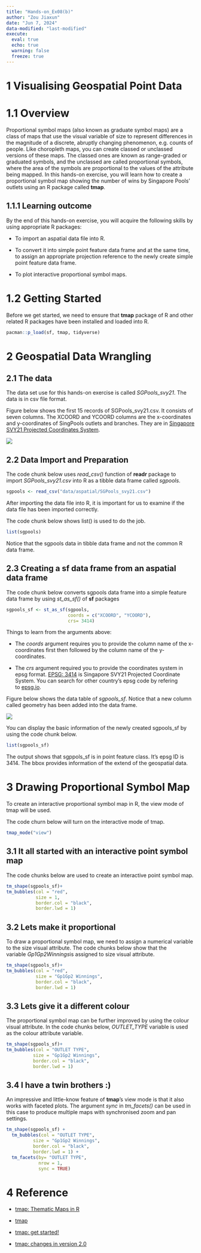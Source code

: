```yaml
---
title: "Hands-on_Ex08(b)"
author: "Zou Jiaxun"
date: "Jun 7, 2024"
data-modified: "last-modified"
execute: 
  eval: true
  echo: true
  warning: false
  freeze: true
---
```


# **1 Visualising Geospatial Point Data**

# **1.1 Overview**

Proportional symbol maps (also known as graduate symbol maps) are a class of maps that use the visual variable of size to represent differences in the magnitude of a discrete, abruptly changing phenomenon, e.g. counts of people. Like choropleth maps, you can create classed or unclassed versions of these maps. The classed ones are known as range-graded or graduated symbols, and the unclassed are called proportional symbols, where the area of the symbols are proportional to the values of the attribute being mapped. In this hands-on exercise, you will learn how to create a proportional symbol map showing the number of wins by Singapore Pools’ outlets using an R package called **tmap**.

## **1.1.1 Learning outcome**

By the end of this hands-on exercise, you will acquire the following skills by using appropriate R packages:

-   To import an aspatial data file into R.

-   To convert it into simple point feature data frame and at the same time, to assign an appropriate projection reference to the newly create simple point feature data frame.

-   To plot interactive proportional symbol maps.

# **1.2 Getting Started**

Before we get started, we need to ensure that **tmap** package of R and other related R packages have been installed and loaded into R.

```r
pacman::p_load(sf, tmap, tidyverse)
```

# **2 Geospatial Data Wrangling**

## **2.1 The data**

The data set use for this hands-on exercise is called *SGPools_svy21*. The data is in csv file format.

Figure below shows the first 15 records of SGPools_svy21.csv. It consists of seven columns. The XCOORD and YCOORD columns are the x-coordinates and y-coordinates of SingPools outlets and branches. They are in [Singapore SVY21 Projected Coordinates System](https://www.sla.gov.sg/sirent/CoordinateSystems.aspx).

![](images/clipboard-3943270373.png)

## **2.2 Data Import and Preparation**

The code chunk below uses *read_csv()* function of **readr** package to import *SGPools_svy21.csv* into R as a tibble data frame called *sgpools*.

```r
sgpools <- read_csv("data/aspatial/SGPools_svy21.csv")
```

After importing the data file into R, it is important for us to examine if the data file has been imported correctly.

The code chunk below shows list() is used to do the job.

```r
list(sgpools)
```

Notice that the sgpools data in tibble data frame and not the common R data frame.

## **2.3 Creating a sf data frame from an aspatial data frame**

The code chunk below converts sgpools data frame into a simple feature data frame by using *st_as_sf()* of **sf** packages

```r
sgpools_sf <- st_as_sf(sgpools, 
                       coords = c("XCOORD", "YCOORD"),
                       crs= 3414)
```

Things to learn from the arguments above:

-   The *coords* argument requires you to provide the column name of the x-coordinates first then followed by the column name of the y-coordinates.

-   The *crs* argument required you to provide the coordinates system in epsg format. [EPSG: 3414](https://epsg.io/3414) is Singapore SVY21 Projected Coordinate System. You can search for other country’s epsg code by refering to [epsg.io](https://epsg.io/).

Figure below shows the data table of *sgpools_sf*. Notice that a new column called geometry has been added into the data frame.

![](images/clipboard-3549409717.png)

You can display the basic information of the newly created sgpools_sf by using the code chunk below.

```r
list(sgpools_sf)
```

The output shows that sgppols_sf is in point feature class. It’s epsg ID is 3414. The bbox provides information of the extend of the geospatial data.

# **3 Drawing Proportional Symbol Map**

To create an interactive proportional symbol map in R, the view mode of tmap will be used.

The code churn below will turn on the interactive mode of tmap.

```r
tmap_mode("view")
```

## **3.1 It all started with an interactive point symbol map**

The code chunks below are used to create an interactive point symbol map.

```r
tm_shape(sgpools_sf)+
tm_bubbles(col = "red",
           size = 1,
           border.col = "black",
           border.lwd = 1)
```

## **3.2 Lets make it proportional**

To draw a proportional symbol map, we need to assign a numerical variable to the size visual attribute. The code chunks below show that the variable *Gp1Gp2Winnings*is assigned to size visual attribute.

```r
tm_shape(sgpools_sf)+
tm_bubbles(col = "red",
           size = "Gp1Gp2 Winnings",
           border.col = "black",
           border.lwd = 1)
```

## **3.3 Lets give it a different colour**

The proportional symbol map can be further improved by using the colour visual attribute. In the code chunks below, *OUTLET_TYPE* variable is used as the colour attribute variable.

```r
tm_shape(sgpools_sf)+
tm_bubbles(col = "OUTLET TYPE", 
          size = "Gp1Gp2 Winnings",
          border.col = "black",
          border.lwd = 1)
```

## **3.4 I have a twin brothers :)**

An impressive and little-know feature of **tmap**’s view mode is that it also works with faceted plots. The argument *sync* in *tm_facets()* can be used in this case to produce multiple maps with synchronised zoom and pan settings.

```r
tm_shape(sgpools_sf) +
  tm_bubbles(col = "OUTLET TYPE", 
          size = "Gp1Gp2 Winnings",
          border.col = "black",
          border.lwd = 1) +
  tm_facets(by= "OUTLET TYPE",
            nrow = 1,
            sync = TRUE)
```

# **4 Reference**

-   [tmap: Thematic Maps in R](https://www.jstatsoft.org/article/view/v084i06)

-   [tmap](https://cran.r-project.org/web/packages/tmap/)

-   [tmap: get started!](https://cran.r-project.org/web/packages/tmap/vignettes/tmap-getstarted.html)

-   [tmap: changes in version 2.0](https://cran.r-project.org/web/packages/tmap/vignettes/tmap-changes-v2.html)
